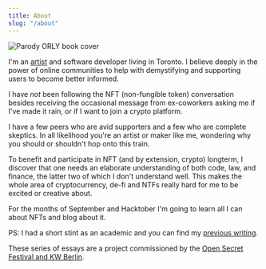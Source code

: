 ```yaml
---
title: About
slug: "/about"
---
```


![Parody ORLY book cover](orly_1.png)

I'm an [artist](https://jennifer-chan.com) and software developer living in Toronto. I believe deeply in the power of online communities to help with demystifying and supporting users to become better informed.

I have _not_ been following the NFT (non-fungible token) conversation besides receiving the occasional message from ex-coworkers asking me if I've made it rain, or if I want to join a crypto platform.

I have a few peers who are avid supporters and a few who are complete skeptics. 
In all likelihood you're an artist or maker like me, wondering why you should or shouldn't hop onto this train.

To benefit and participate in NFT (and by extension, crypto) longterm, I discover that one needs an elaborate understanding of both code, law, and finance, the latter two of which I don't understand well. This makes the whole area of cryptocurrency, de-fi and NTFs really hard for me to be excited or creative about.

For the months of September and Hacktober I'm going to learn all I can about NFTs and blog about it.

PS: I had a short stint as an academic and you can find my [previous writing](https://saic.academia.edu/JenniferChan).

These series of essays are a project commissioned by the [Open Secret Festival and KW Berlin](https://www.kw-berlin.de/en/open-secret/).